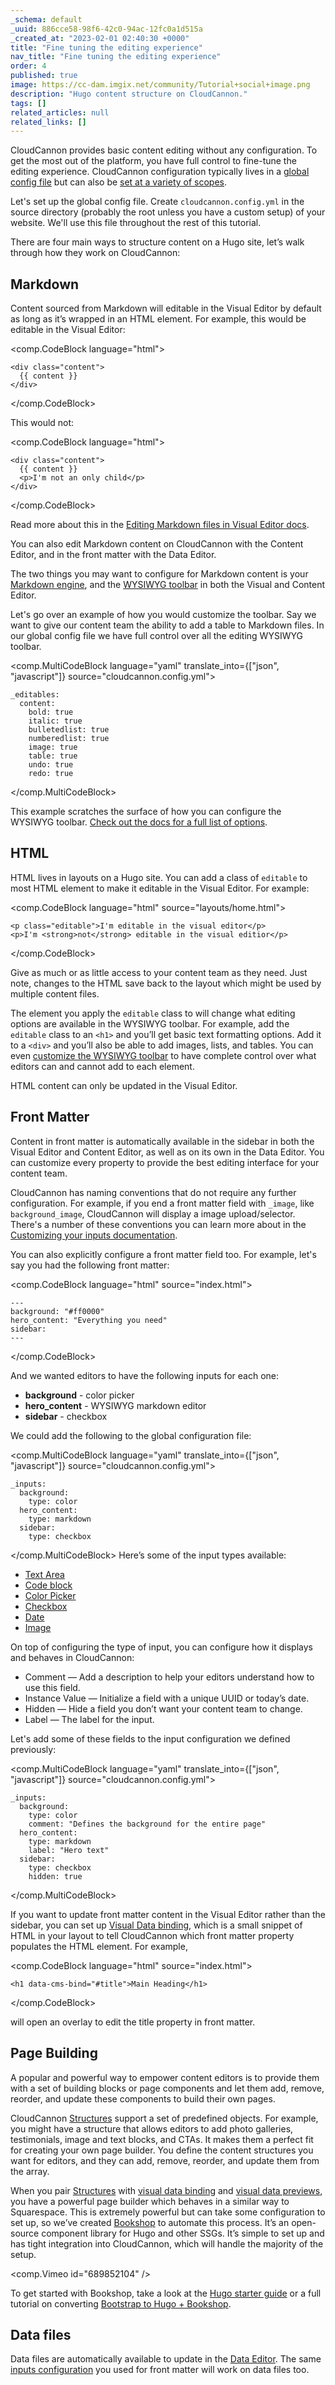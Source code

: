 ```yaml
---
_schema: default
_uuid: 886cce58-98f6-42c0-94ac-12fc0a1d515a
_created_at: "2023-02-01 02:40:30 +0000"
title: "Fine tuning the editing experience"
nav_title: "Fine tuning the editing experience"
order: 4
published: true
image: https://cc-dam.imgix.net/community/Tutorial+social+image.png
description: "Hugo content structure on CloudCannon."
tags: []
related_articles: null
related_links: []
---
```


CloudCannon provides basic content editing without any configuration. To
get the most out of the platform, you have full control to fine-tune the
editing experience. CloudCannon configuration typically lives in a [global
config
file](/documentation/articles/setting-global-configuration/) but can also be [set at a
variety of
scopes](/documentation/articles/using-the-configuration-cascade/).

Let's set up the global config file. Create `cloudcannon.config.yml` in
the source directory (probably the root unless you have a custom setup) of
your website. We'll use this file throughout the rest of this tutorial.

There are four main ways to structure content on a Hugo site, let’s walk
through how they work on CloudCannon:

## Markdown

Content sourced from Markdown will editable in the Visual Editor by
default as long as it’s wrapped in an HTML element. For example, this
would be editable in the Visual Editor:


<comp.CodeBlock language="html">
```
<div class="content">
  {{ content }}
</div>
```
</comp.CodeBlock>

This would not:

<comp.CodeBlock language="html">
```
<div class="content">
  {{ content }}
  <p>I'm not an only child</p>
</div>
```
</comp.CodeBlock>

Read more about this in the [Editing Markdown files in Visual Editor
docs](/documentation/articles/editing-markdown-files-in-the-visual-editor/).

You can also edit Markdown content on CloudCannon with the Content Editor,
and in the front matter with the Data Editor.

The two things you may want to configure for Markdown content is your
[Markdown engine](/documentation/articles/configuring-your-markdown-engine/), 
and the [WYSIWYG toolbar](/documentation/articles/defining-editable-regions-in-your-html/#options)
in both the Visual and Content Editor.

Let's go over an example of how you would customize the
toolbar. Say we want to give our content team the ability to add a table
to Markdown files. In our global config file we have full control over all
the editing WYSIWYG toolbar.

<comp.MultiCodeBlock language="yaml" translate_into={["json", "javascript"]} source="cloudcannon.config.yml">
```
_editables:
  content:
    bold: true
    italic: true
    bulletedlist: true
    numberedlist: true
    image: true
    table: true
    undo: true
    redo: true
```
</comp.MultiCodeBlock>

This example scratches the surface of how you can configure the WYSIWYG
toolbar. [Check out the docs for a full list of
options](/documentation/articles/defining-editable-regions-in-your-html/#options).

## HTML

HTML lives in layouts on a Hugo site. You can add a class of `editable` to
most HTML element to make it editable in the Visual Editor. For example:


<comp.CodeBlock language="html" source="layouts/home.html">
```
<p class="editable">I'm editable in the visual editor</p>
<p>I'm <strong>not</strong> editable in the visual editior</p>
```
</comp.CodeBlock>

Give as much or as little access to your content team as they need. Just
note, changes to the HTML save back to the layout which might be used by
multiple content files.

The element you apply the `editable` class to will change what editing
options are available in the WYSIWYG toolbar. For example, add the
`editable` class to an `<h1>` and you’ll get basic text formatting
options. Add it to a `<div>` and you’ll also be able to add images, lists,
and tables. You can even [customize the WYSIWYG
toolbar](/documentation/articles/defining-editable-regions-in-your-html/#options) to have complete control over
what editors can and cannot add to each element.

HTML content can only be updated in the Visual Editor.

## Front Matter
Content in front matter is automatically available in the sidebar in both
the Visual Editor and Content Editor, as well as on its own in the Data
Editor. You can customize every property to provide the best editing
interface for your content team.

CloudCannon has naming conventions that do not require any further
configuration. For example, if you end a front matter field with `_image`,
like `background_image`, CloudCannon will display a image upload/selector.
There's a number of these conventions you can learn more about in 
the [Customizing your inputs
documentation](/documentation/articles/how-to-choose-what-input-is-used-in-the-data-editor/).

You can also explicitly configure a front matter field too. For example,
let's say you had the following front matter:

<comp.CodeBlock language="html" source="index.html">
```
---
background: "#ff0000"
hero_content: "Everything you need"
sidebar: 
---
```
</comp.CodeBlock>

And we wanted editors to have the following inputs for each one:

* **background** - color picker
* **hero_content** - WYSIWYG markdown editor
* **sidebar** - checkbox

We could add the following to the global configuration file:


<comp.MultiCodeBlock language="yaml" translate_into={["json", "javascript"]} source="cloudcannon.config.yml">
```
_inputs:
  background:
    type: color
  hero_content:
    type: markdown
  sidebar:
    type: checkbox
```
</comp.MultiCodeBlock>
Here’s some of the input types available:

* [Text Area](/documentation/articles/using-text-inputs-to-edit-your-data/#textarea)
* [Code block](/documentation/articles/using-code-inputs-to-edit-your-data/)
* [Color Picker](/documentation/articles/using-color-inputs-to-edit-your-data/)
* [Checkbox](/documentation/articles/using-checkbox-inputs-to-edit-your-data/#checkbox)
* [Date](/documentation/articles/using-date-and-time-inputs-to-edit-your-data/)
* [Image](/documentation/articles/using-upload-inputs-to-edit-your-data/#image)

On top of configuring the type of input, you can configure how it displays
and behaves in CloudCannon:

* Comment — Add a description to help your editors understand how to use this field.
* Instance Value — Initialize a field with a unique UUID or today’s date.
* Hidden — Hide a field you don’t want your content team to change.
* Label — The label for the input.

Let's add some of these fields to the input configuration we defined
previously:

<comp.MultiCodeBlock language="yaml" translate_into={["json", "javascript"]} source="cloudcannon.config.yml">
```
_inputs:
  background:
    type: color
    comment: "Defines the background for the entire page"
  hero_content:
    type: markdown
    label: "Hero text"
  sidebar:
    type: checkbox
    hidden: true
```
</comp.MultiCodeBlock>

If you want to update front matter content in the Visual Editor rather
than the sidebar, you can set up [Visual Data
binding](/documentation/articles/what-are-visual-data-bindings/),
which is a small snippet of HTML in your layout to tell CloudCannon which
front matter property populates the HTML element. For example,

<comp.CodeBlock language="html" source="index.html">
```
<h1 data-cms-bind="#title">Main Heading</h1>
```
</comp.CodeBlock>

will open an overlay to edit the title property in front matter.

## Page Building

A popular and powerful way to empower content editors is to provide them
with a set of building blocks or page components and let them add, remove,
reorder, and update these components to build their own pages.

CloudCannon
[Structures](/documentation/articles/defining-what-adds-to-an-array-with-array-structures/) support a set of predefined
objects. For example, you might have a structure that allows editors to
add photo galleries, testimonials, image and text blocks, and CTAs. It
makes them a perfect fit for creating your own page builder. You define
the content structures you want for editors, and they can add, remove,
reorder, and update them from the array.

When you pair
[Structures](/documentation/articles/defining-what-adds-to-an-array-with-array-structures/) with [visual data
binding](/documentation/articles/what-are-visual-data-bindings/) and [visual data
previews](/documentation/articles/using-live-editing-with-vanilla-js/), you have a powerful page
builder which behaves in a similar way to Squarespace. This is extremely
powerful but can take some configuration to set up, so we’ve created
[Bookshop](https://github.com/CloudCannon/bookshop) to automate this process. It’s an open-source
component library for Hugo and other SSGs. It’s simple to set up and has
tight integration into CloudCannon, which will handle the majority of the
setup.

<comp.Vimeo id="689852104" />

To get started with Bookshop, take a look at the [Hugo starter
guide](https://github.com/CloudCannon/bookshop/blob/main/guides/hugo.adoc) or a full tutorial on
converting [Bootstrap to Hugo +
Bookshop](https://cloudcannon.com/community/learn/bootstrap-to-a-client-editable-hugo-site/).

## Data files
Data files are automatically available to update in the [Data
Editor](/documentation/articles/introducing-the-data-editor/). The same [inputs
configuration](/documentation/articles/how-to-choose-what-input-is-used-in-the-data-editor/)
you used for front matter will work on data files too.
